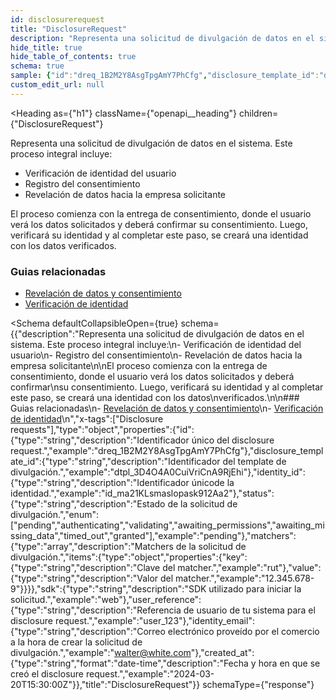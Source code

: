 ```yaml
---
id: disclosurerequest
title: "DisclosureRequest"
description: "Representa una solicitud de divulgación de datos en el sistema. Este proceso integral incluye:"
hide_title: true
hide_table_of_contents: true
schema: true
sample: {"id":"dreq_1B2M2Y8AsgTpgAmY7PhCfg","disclosure_template_id":"dtpl_3D4O4A0CuiVriCnA9RjEhi","identity_id":"id_ma21KLsmaslopask912Aa2","status":"pending","matchers":[{"key":"rut","value":"12.345.678-9"}],"sdk":"web","user_reference":"user_123","identity_email":"walter@white.com","created_at":"2024-03-20T15:30:00Z"}
custom_edit_url: null
---
```



<Heading
  as={"h1"}
  className={"openapi__heading"}
  children={"DisclosureRequest"}
>
</Heading>



Representa una solicitud de divulgación de datos en el sistema. Este proceso integral incluye:
- Verificación de identidad del usuario
- Registro del consentimiento
- Revelación de datos hacia la empresa solicitante

El proceso comienza con la entrega de consentimiento, donde el usuario verá los datos solicitados y deberá confirmar
su consentimiento. Luego, verificará su identidad y al completar este paso, se creará una identidad con los datos
verificados.

### Guias relacionadas
- [Revelación de datos y consentimiento](/docs/integration-guide/modules/disclosure)
- [Verificación de identidad](/docs/integration-guide/concepts/verification)


<Schema
	defaultCollapsibleOpen={true}
  schema={{"description":"Representa una solicitud de divulgación de datos en el sistema. Este proceso integral incluye:\n- Verificación de identidad del usuario\n- Registro del consentimiento\n- Revelación de datos hacia la empresa solicitante\n\nEl proceso comienza con la entrega de consentimiento, donde el usuario verá los datos solicitados y deberá confirmar\nsu consentimiento. Luego, verificará su identidad y al completar este paso, se creará una identidad con los datos\nverificados.\n\n### Guias relacionadas\n- [Revelación de datos y consentimiento](/docs/integration-guide/modules/disclosure)\n- [Verificación de identidad](/docs/integration-guide/concepts/verification)\n","x-tags":["Disclosure requests"],"type":"object","properties":{"id":{"type":"string","description":"Identificador único del disclosure request.","example":"dreq_1B2M2Y8AsgTpgAmY7PhCfg"},"disclosure_template_id":{"type":"string","description":"Identificador del template de divulgación.","example":"dtpl_3D4O4A0CuiVriCnA9RjEhi"},"identity_id":{"type":"string","description":"Identificador únicode la identidad.","example":"id_ma21KLsmaslopask912Aa2"},"status":{"type":"string","description":"Estado de la solicitud de divulgación.","enum":["pending","authenticating","validating","awaiting_permissions","awaiting_missing_data","timed_out","granted"],"example":"pending"},"matchers":{"type":"array","description":"Matchers de la solicitud de divulgación.","items":{"type":"object","properties":{"key":{"type":"string","description":"Clave del matcher.","example":"rut"},"value":{"type":"string","description":"Valor del matcher.","example":"12.345.678-9"}}}},"sdk":{"type":"string","description":"SDK utilizado para iniciar la solicitud.","example":"web"},"user_reference":{"type":"string","description":"Referencia de usuario de tu sistema para el disclosure request.","example":"user_123"},"identity_email":{"type":"string","description":"Correo electrónico proveído por el comercio a la hora de crear la solicitud de divulgación.","example":"walter@white.com"},"created_at":{"type":"string","format":"date-time","description":"Fecha y hora en que se creó el disclosure request.","example":"2024-03-20T15:30:00Z"}},"title":"DisclosureRequest"}}
  schemaType={"response"}
>
  
</Schema>
            
